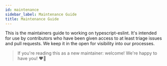 ```yaml
---
id: maintenance
sidebar_label: Maintenance Guide
title: Maintenance Guide
---
```


This is the maintainers guide to working on typescript-eslint.
It's intended for use by contributors who have been given access to at least triage issues and pull requests.
We keep it in the open for visibility into our processes.

> If you're reading this as a new maintainer: welcome!
> We're happy to have you! ❤️‍🔥
